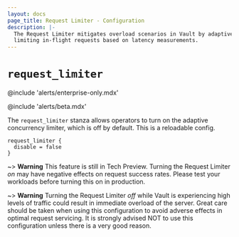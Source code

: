 ```yaml
---
layout: docs
page_title: Request Limiter - Configuration
description: |-
  The Request Limiter mitigates overload scenarios in Vault by adaptively
  limiting in-flight requests based on latency measurements.
---
```


# `request_limiter`

@include 'alerts/enterprise-only.mdx'

@include 'alerts/beta.mdx'

The `request_limiter` stanza allows operators to turn on the adaptive
concurrency limiter, which is off by default. This is a reloadable config.

```hcl
request_limiter {
  disable = false
}
```

~> **Warning** This feature is still in Tech Preview. Turning the Request
Limiter *on* may have negative effects on request success rates. Please test
your workloads before turning this on in production.

~> **Warning** Turning the Request Limiter *off* while Vault is experiencing
high levels of traffic could result in immediate overload of the server. Great
care should be taken when using this configuration to avoid adverse effects in
optimal request servicing. It is strongly advised NOT to use this configuration
unless there is a very good reason.